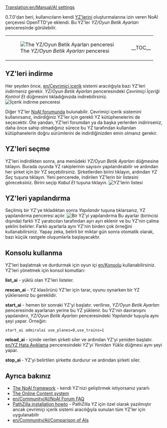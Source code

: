 [[Translation:en/Manual/AI settings]]
{{en/Manual/Navigation}}

0.7.0'dan beri, kullanıcıların kendi [[en/Development/Script/Main Page|YZ'lerini]] oluşturmalarına izin veren NoAI çerçevesi OpenTTD'ye eklendi. Bu YZ'ler ''YZ/Oyun Betik Ayarları'' penceresinde görülebilir.
{|
|[[File:en/Manual/AIsettings empty.png|frame|none|The ''YZ/Oyun Betik Ayarları'' penceresi]]
|__TOC__
|}
==YZ'leri indirme==
Her şeyden önce, [[en/Çevrimiçi içerik]] sistemi aracılığıyla bazı YZ'leri indirmeniz gerekir. ''YZ/Oyun Betik Ayarları'' penceresindeki ''Çevrimiçi İçeriği Kontrol Et'' düğmesini tıkladığınızda indirebilirsiniz.
[[File:en/Manual/Downloading AI.png|frame|none|''İçerik indirme'' penceresi]]

Diğer YZ'ler [http://www.tt-forums.net/viewforum.php?f=65 NoAI forumunda] bulunabilir. Çevrimiçi içerik sistemini kullanırsanız, indirdiğiniz YZ'ler için gerekli YZ kütüphenelerini de seçecektir. Öte yandan, YZ'leri forumdan ya da başka yerlerden indirirseniz, daha önce sahip olmadığınız sürece bu YZ tarafından kullanılan kütüphanelerin doğru sürümlerini de indirdiğinizden emin olmanız gerekir.

==YZ'leri seçme==
YZ'leri indirdikten sonra, ana menüdeki ''YZ/Oyun Betik Ayarları'' düğmesine tıklayın. Burada oyunda YZ rakiplerinin sayısını yapılandırabilir ve ardından her şirket için bir YZ seçebilirsiniz.
Şirketlerden birini tıklayın, ardından ''YZ Seç'' tuşuna tıklayın. Yeni pencerede, indirilen YZ'lerin bir listesini göreceksiniz. Birini seçip ''Kabul Et'' tuşuna tıklayın.
[[File:en/Manual/Select AI.png|frame|none|YZ'lerin listesi]]

==YZ'leri yapılandırma==
Seçilmiş bir YZ'ye tıkladıktan sonra ''Yapılandır'' tuşuna tıklarsanız, YZ yapılandırma penceresi açılır.
[[File:en/Manual/AI configuration.png|frame|none|Bir YZ'yi yapılandırma]]
Bu ayarlar (birincisi dışında) farklı YZ yaratıcıları tarafından ayrı ayrı eklenir ve bu YZ'nin çalma şeklini belirler. Farklı ayarlarla aynı YZ'nin birden çok örneğini kullanabilirsiniz.
Yapay zeka, belirli bir miktar gün sonra otomatik olarak, bazı küçük rastgele oluşumlarla başlayacaktır.

==Konsolu kullanma==
YZ'leri başlatmak ve durdurmak için oyun içi [[en/Konsolu]] kullanabilirsiniz.
YZ'leri yönetmek için konsol komutları:

'''list_ai''' - yüklü olan YZ'leri listeler.

'''rescan_ai''' - YZ klasörünü YZ'ler için tarar, oyunu oynarken bir YZ yüklerseniz bu gereklidir.

'''start_ai''' ''<yzadı> <parametreler>'' - hemen bir sonraki YZ'yi başlatır. <yazadı> verilirse, ''YZ/Oyun Betik Ayarları'' penceresinde ayarlanan yerine bu YZ yüklenir. <parametreler> bu YZ'nin davranışını yapılandırır, ''YZ/Oyun Betik Ayarları'' penceresindeki ''Yapılandır'' tuşuyla aynı şeyi yapar.
Örneğin:
 start_ai admiralai use_planes=0,use_trains=1

'''reload_ai <company_slot>''' - <company_slot> içinde verilen şirketi siler ve ardından YZ'yi yeniden başlatır. [[en/YZ Hata Ayıklama]] penceresindeki ''YZ'yi Yeniden Yükle'' düğmesi aynı şeyi yapar.

'''stop_ai <company_slot>''' - YZ'yi belirtilen şirkette durdurur ve ardından şirketi siler.

==Ayrıca bakınız==
*[[en/Development/Script/Main Page|The NoAI framework]] - kendi YZ'nizi geliştirmek istiyorsanız yararlı
*[[en/Manual/Online content|The Online Content system]]
*[[en/Community/AI/NoAI Forum FAQ]]
*[http://code.google.com/p/ottd-noai-pathzilla/wiki/Installation PathZilla installation howto] - PathZilla YZ için özel olarak yazılmıştır ancak çevrimiçi içerik sistemi aracılığıyla sunulan tüm YZ'ler için uygulanabilir
*[[en/Community/AI/Comparison of AIs]]

{{en/Feature|0.7}}